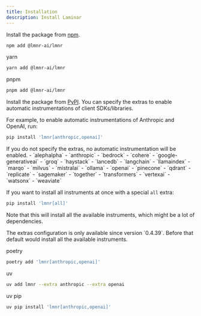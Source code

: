 ```yaml
---
title: Installation
description: Install Laminar
---
```


<Tabs>
<Tab title="JavaScript/Typescript">

Install the package from [npm](https://www.npmjs.com/package/@lmnr-ai/lmnr).

```sh
npm add @lmnr-ai/lmnr
```

<Expandable title="other installation options: yarn, pnpm">
yarn

```sh
yarn add @lmnr-ai/lmnr
```

pnpm

```sh
pnpm add @lmnr-ai/lmnr
```
</Expandable>
</Tab>
<Tab title="Python">

Install the package from [PyPI](https://pypi.org/project/lmnr/). You can
specify the extras to enable automatic instrumentations of client SDKs/libraries.

For example, to enable automatic instrumentations of Anthropic and OpenAI, run:

```sh
pip install 'lmnr[anthropic,openai]'
```

<Warning>
If you do not specify the extras, no automatic instrumentation will be enabled.
</Warning>

<Expandable title="all available extras">
- `alephalpha`
- `anthropic`
- `bedrock`
- `cohere`
- `google-generativeai`
- `groq`
- `haystack`
- `lancedb`
- `langchain`
- `llamaindex`
- `marqo`
- `milvus`
- `mistralai`
- `ollama`
- `openai`
- `pinecone`
- `qdrant`
- `replicate`
- `sagemaker`
- `together`
- `transformers`
- `vertexai`
- `watsonx`
- `weaviate`
</Expandable>

If you want to install all instruments at once with a special `all` extra:

```sh
pip install 'lmnr[all]'
```

Note that this will install all the available instruments, which might be a lot of dependencies.

<Note>
  The extras configuration is only available since version `0.4.39`. Before that default would install all the available instruments.
</Note>

<Expandable title="other installation options: poetry, uv">

poetry

```sh
poetry add 'lmnr[anthropic,openai]'
```

uv

```sh
uv add lmnr --extra anthropic --extra openai
```

uv pip

```sh
uv pip install 'lmnr[anthropic,openai]'
```

</Expandable>

</Tab>
</Tabs>